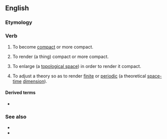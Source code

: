 ==English==

===Etymology===
{{suffix|en|compact|ify}}

===Verb===
{{en-verb}}

# {{lb|en|humorous|intransitive}} To become [[compact]] or more compact.
# {{lb|en|humorous|transitive}} To render (a thing) compact or more compact.
# {{lb|en|mathematics|transitive}} To enlarge (a [[topological space]]) in order to render it compact.
# {{lb|en|physics|transitive}} To adjust a theory so as to render [[finite]] or [[periodic]] (a theoretical [[space-time]] [[dimension]]).

====Derived terms====
* {{l|en|paracompactifying}}

===See also===
* {{projectlink|pedia|Compactification (mathematics)}}
* {{projectlink|pedia|Compactification (physics)}}